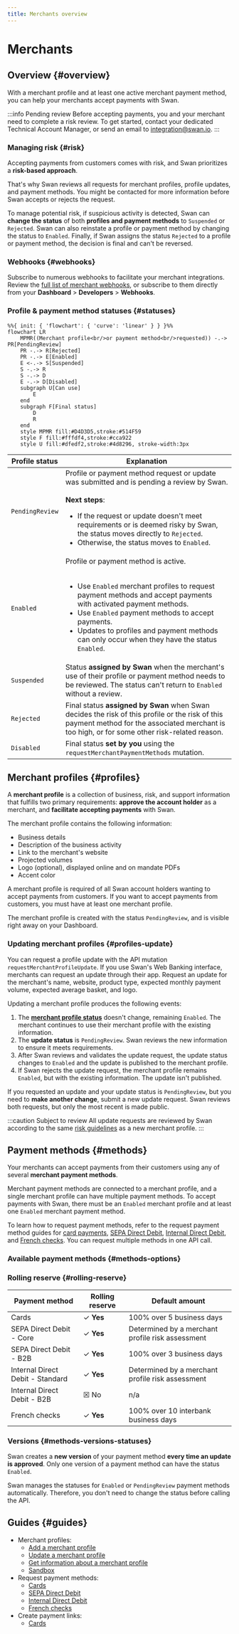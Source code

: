 ```yaml
---
title: Merchants overview
---
```


# Merchants


> <MerchantsDefinition />

## Overview {#overview}

With a merchant profile and at least one active merchant payment method, you can help your merchants accept payments with Swan.

:::info Pending review
Before accepting payments, you and your merchant need to complete a risk review.
To get started, contact your dedicated Technical Account Manager, or send an email to integration@swan.io.
:::

### Managing risk {#risk}

Accepting payments from customers comes with risk, and Swan prioritizes a **risk-based approach**.

That's why Swan reviews all requests for merchant profiles, profile updates, and payment methods.
You might be contacted for more information before Swan accepts or rejects the request.

To manage potential risk, if suspicious activity is detected, Swan can **change the status** of both **profiles and payment methods** to `Suspended` or `Rejected`.
Swan can also reinstate a profile or payment method by changing the status to `Enabled`.
Finally, if Swan assigns the status `Rejected` to a profile or payment method, the decision is final and can't be reversed.

### Webhooks {#webhooks}

Subscribe to numerous webhooks to facilitate your merchant integrations.
Review the [full list of merchant webhooks](../../developers/using-api/webhooks.mdx#events-merchants), or subscribe to them directly from your **Dashboard** > **Developers** > **Webhooks**.

### Profile & payment method statuses {#statuses}

```mermaid
%%{ init: { 'flowchart': { 'curve': 'linear' } } }%%
flowchart LR
    MPMR((Merchant profile<br/>or payment method<br/>requested)) -.-> PR[PendingReview]
    PR -.-> R[Rejected]
    PR -.-> E[Enabled]
    E <-.-> S[Suspended]
    S -.-> R
    S -.-> D
    E -.-> D[Disabled]
    subgraph U[Can use]
        E
    end
    subgraph F[Final status]
        D
        R
    end
    style MPMR fill:#D4D3D5,stroke:#514F59
    style F fill:#fffdf4,stroke:#cca922
    style U fill:#dfedf2,stroke:#4d8296, stroke-width:3px
```

| Profile status | Explanation |
|---|---|
| `PendingReview` | Profile or payment method request or update was submitted and is pending a review by Swan.<br /><br />**Next steps**: <ul><li>If the request or update doesn't meet requirements or is deemed risky by Swan, the status moves directly to `Rejected`.</li><li>Otherwise, the status moves to `Enabled`.</li></ul> |
| `Enabled` | Profile or payment method is active.<br /><br /><ul><li>Use `Enabled` merchant profiles to request payment methods and accept payments with activated payment methods.</li><li>Use `Enabled` payment methods to accept payments.</li><li>Updates to profiles and payment methods can only occur when they have the status `Enabled`.</li></ul> |
| `Suspended` | Status **assigned by Swan** when the merchant's use of their profile or payment method needs to be reviewed. The status can't return to `Enabled` without a review. |
| `Rejected` | Final status **assigned by Swan** when Swan decides the risk of this profile or the risk of this payment method for the associated merchant is too high, or for some other risk-related reason. |
| `Disabled` | Final status **set by you** using the `requestMerchantPaymentMethods` mutation. |

## Merchant profiles {#profiles}

A **merchant profile** is a collection of business, risk, and support information that fulfills two primary requirements: **approve the account holder** as a merchant, and **facilitate accepting payments** with Swan.

The merchant profile contains the following information:

- Business details
- Description of the business activity
- Link to the merchant's website
- Projected volumes
- Logo (optional), displayed online and on mandate PDFs
- Accent color

A merchant profile is required of all Swan account holders wanting to accept payments from customers.
If you want to accept payments from customers, you must have at least one merchant profile.

The merchant profile is created with the status `PendingReview`, and is visible right away on your Dashboard.

### Updating merchant profiles {#profiles-update}

You can request a profile update with the API mutation `requestMerchantProfileUpdate`.
If you use Swan's Web Banking interface, merchants can request an update through their app.
Request an update for the merchant's name, website, product type, expected monthly payment volume, expected average basket, and logo.

Updating a merchant profile produces the following events:

1. The [**merchant profile status**](#statuses) doesn't change, remaining `Enabled`. The merchant continues to use their merchant profile with the existing information.
1. The **update status** is `PendingReview`. Swan reviews the new information to ensure it meets requirements. 
1. After Swan reviews and validates the update request, the update status changes to `Enabled` and the update is published to the merchant profile.
1. If Swan rejects the update request, the merchant profile remains `Enabled`, but with the existing information. The update isn't published.

If you requested an update and your update status is `PendingReview`, but you need to **make another change**, submit a new update request.
Swan reviews both requests, but only the most recent is made public. 

:::caution Subject to review
All update requests are reviewed by Swan according to the same [risk guidelines](#risk) as a new merchant profile.
:::

## Payment methods {#methods}

Your merchants can accept payments from their customers using any of several **merchant payment methods**.

Merchant payment methods are connected to a merchant profile, and a single merchant profile can have multiple payment methods.
To accept payments with Swan, there must be an `Enabled` merchant profile and at least one `Enabled` merchant payment method.

To learn how to request payment methods, refer to the request payment method guides for [card payments](./online/cards/guide-request.mdx), [SEPA Direct Debit](./online/sdd/guide-request.mdx), [Internal Direct Debit](./online/idd/guide-request.mdx), and [French checks](./online/checks/guide-request.mdx).
You can request multiple methods in one API call.

### Available payment methods {#methods-options}


<OnlinePaymentMethods />

### Rolling reserve {#rolling-reserve}


<RollingReserve />

| Payment method | Rolling reserve | Default amount |
| --- | --- | --- |
| Cards | ✓ **Yes** | 100% over 5 business days |
| SEPA Direct Debit - Core | ✓ **Yes** | Determined by a merchant profile risk assessment |
| SEPA Direct Debit - B2B | ✓ **Yes** | 100% over 3 business days |
| Internal Direct Debit - Standard | ✓ **Yes** | Determined by a merchant profile risk assessment |
| Internal Direct Debit - B2B | ☒ No | n/a |
| French checks | ✓ **Yes** | 100% over 10 interbank business days |

### Versions {#methods-versions-statuses}

Swan creates a **new version** of your payment method **every time an update is approved**.
Only one version of a payment method can have the status `Enabled`.

Swan manages the statuses for `Enabled` or `PendingReview` payment methods automatically.
Therefore, you don't need to change the status before calling the API.

## Guides {#guides}

- Merchant profiles:
    - [Add a merchant profile](./profiles/guide-add.mdx)
    - [Update a merchant profile](./profiles/guide-update.mdx)
    - [Get information about a merchant profile](./profiles/guide-get-info.mdx)
    - [Sandbox](./sandbox.mdx)
- Request payment methods:
    - [Cards](./online/cards/guide-request.mdx)
    - [SEPA Direct Debit](./online/sdd/guide-request.mdx)
    - [Internal Direct Debit](./online/idd/guide-request.mdx)
    - [French checks](./online/checks/guide-request.mdx)
- Create payment links:
    - [Cards](./online/cards/guide-create-link.mdx)
